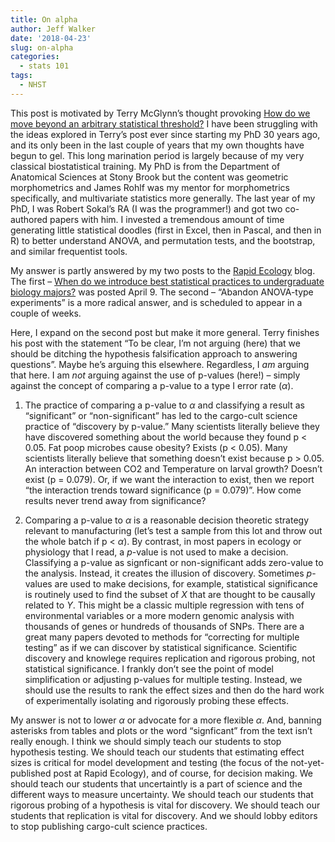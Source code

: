 ```yaml
---
title: On alpha
author: Jeff Walker
date: '2018-04-23'
slug: on-alpha
categories:
  - stats 101
tags:
  - NHST
---
```


This post is motivated by Terry McGlynn's thought provoking [How do we move beyond an arbitrary statistical threshold?](https://smallpondscience.com/2018/04/23/how-do-we-move-beyond-an-arbitrary-statistical-threshold/) I have been struggling with the ideas explored in Terry's post ever since starting my PhD 30 years ago, and its only been in the last couple of years that my own thoughts have begun to gel. This long marination period is largely because of my very classical biostatistical training. My PhD is from the Department of Anatomical Sciences at Stony Brook but the content was geometric morphometrics and James Rohlf was my mentor for morphometrics specifically, and multivariate statistics more generally. The last year of my PhD, I was Robert Sokal's RA (I was the programmer!) and got two co-authored papers with him. I invested a tremendous amount of time generating little statistical doodles (first in Excel, then in Pascal, and then in R) to better understand ANOVA, and permutation tests, and the bootstrap, and similar frequentist tools.

My answer is partly answered by my two posts to the [Rapid Ecology](https://rapidecology.com) blog. The first -- [When do we introduce best statistical practices to undergraduate biology majors?](https://rapidecology.com/2018/04/09/when-do-we-introduce-best-statistical-practices-to-undergraduate-biology-majors/) was posted April 9. The second -- "Abandon ANOVA-type experiments" is a more radical answer, and is scheduled to appear in a couple of weeks.

Here, I expand on the second post but make it more general. Terry finishes his post with the statement "To be clear, I’m not arguing (here) that we should be ditching the hypothesis falsification approach to answering questions". Maybe he's arguing this elsewhere. Regardless, I *am* arguing that here. I am *not* arguing against the use of p-values (here!) -- simply against the concept of comparing a p-value to a type I error rate ($\alpha$).

1. The practice of comparing a p-value to $\alpha$ and classifying a result as "significant" or "non-significant" has led to the cargo-cult science practice of "discovery by p-value." Many scientists literally believe they have discovered something about the world because they found p < 0.05. Fat poop microbes cause obesity? Exists (p < 0.05). Many scientists literally believe that something doesn't exist because p > 0.05. An interaction between CO2 and Temperature on larval growth? Doesn't exist (p = 0.079). Or, if we want the interaction to exist, then we report  "the interaction trends toward significance (p = 0.079)". How come results never trend away from significance?

2. Comparing a p-value to $\alpha$ is a reasonable decision theoretic strategy relevant to manufacturing (let's test a sample from this lot and throw out the whole batch if p < $\alpha$). By contrast, in most papers in ecology or physiology that I read, a $p$-value is not used to make a decision. Classifying a p-value as signficant or non-significant adds zero-value to the analysis. Instead, it creates the illusion of discovery. Sometimes $p$-values are used to make decisions, for example, statistical significance is routinely used to find the subset of $X$ that are thought to be causally related to $Y$. This might be a classic multiple regression with tens of environmental variables or a more modern genomic analysis with thousands of genes or hundreds of thousands of SNPs. There are a great many papers devoted to methods for "correcting for multiple testing" as if we can discover by statistical significance. Scientific discovery and knowlege requires replication and rigorous probing, not statistical significance. I frankly don't see the point of model simplification or adjusting p-values for multiple testing. Instead, we should use the results to rank the effect sizes and then do the hard work of experimentally isolating and rigorously probing these effects.

My answer is not to lower $\alpha$ or advocate for a more flexible $\alpha$. And, banning asterisks from tables and plots or the word "signficant" from the text isn't really enough. I think we should simply teach our students to stop hypothesis testing. We should teach our students that estimating effect sizes is critical for model development and testing (the focus of the not-yet-published post at Rapid Ecology), and of course, for decision making. We should teach our students that uncertaintly is a part of science and the different ways to measure uncertainty. We should teach our students that rigorous probing of a hypothesis is vital for discovery. We should teach our students that replication is vital for discovery. And we should lobby editors to stop publishing cargo-cult science practices.

